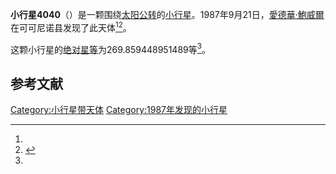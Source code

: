 {{Infobox planet
| bgcolour = #FFFFC0
| name = 4040 Purcell
| symbol = 
| image = 
| caption = 
| discovery = yes
| discovery_ref = 
| discoverer = [[愛德華·鮑威爾|愛德華·鮑威爾]]
| discovery_site = [[可可尼诺县|可可尼诺县]] 
| discovered = 1987年9月21日
| designations = yes
| mp_name = 
| named_after = 
| alt_names = 1987 SN1/ 1969 OR / 1977 HV / 1979 YY2 / 1981 ER49
| mp_category = [[主带小行星|主带小行星]]
| orbit_ref = <ref name="a">[http://ssd.jpl.nasa.gov/sbdb.cgi?sstr=4040 4040 Purcell] {{Wayback|url=http://ssd.jpl.nasa.gov/sbdb.cgi?sstr=4040 |date=20201124003708 }}，小行星數據庫瀏覽器（JPL Small-Body Database Browser）－[[美国国家航空航天局|美国国家航空航天局]]喷气推进实验室</ref>
| epoch = 2456400.5 (2013年4月18日更新)
| aphelion = {{convert|2.856470231665736|AU|km|3|abbr=on|lk=out}}
| perihelion = {{convert|2.488605598608558|AU|km|3|abbr=on}}
| semimajor = {{convert|2.672537915137147|AU|km|3|abbr=on}}
| eccentricity = 0.06882309
| period = 1595.821235 [[日|日]]<br />4.37[[儒略年|儒略年]]
| avg_speed = 
| inclination = 2.337388174195441
| asc_node = 55.80150177129769
| mean_anomaly = 
| arg_peri = 269.859448951489
| satellites = 
| physical_characteristics = yes
| dimensions = 
| mass = 
| density = 
| surface_grav = 
| escape_velocity = 
| sidereal_day = 
| axial_tilt = 
| pole_ecliptic_lat = 
| pole_ecliptic_lon = 
| albedo = 
| temperatures= 
| temp_name1 = 
| mean_temp_1 = 
| max_temp_1 = 
| temp_name2 = 
| max_temp_2 = 
| spectral_type = 
| abs_magnitude = 269.859448951489
}}

'''小行星4040'''（{{lang-en|4040 Purcell}}）是一颗围绕[[太阳|太阳]][[公转|公转]]的[[小行星|小行星]]。1987年9月21日，[[愛德華·鮑威爾|愛德華·鮑威爾]]在可可尼诺县发现了此天体<ref name="a" /><ref>{{cite news|title=小行星列表|url=http://cfa-www.harvard.edu/iau/lists/NumberedMPs.txt|accessdate=2013-07-08|newspaper=哈佛大学|archive-date=2008-05-17|archive-url=https://web.archive.org/web/20080517010638/http://cfa-www.harvard.edu/iau/lists/NumberedMPs.txt|dead-url=no}}</ref>。

这颗小行星的[[绝对星等|绝对星等]]为269.859448951489等<ref name="a" />。

==参考文献==
{{reflist}}
{{Minor Planet Number|[[小行星4039|小行星4039]]|[[小行星4041|小行星4041]]}}

{{小天体}}

[[Category:小行星带天体|Category:小行星带天体]]
[[Category:1987年发现的小行星|Category:1987年发现的小行星]]

{{asteroid-stub}}